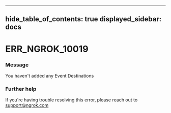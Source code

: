

---
hide_table_of_contents: true
displayed_sidebar: docs
---


# ERR_NGROK_10019

### Message
You haven't added any Event Destinations

<ErrorDetails />



### Further help
If you're having trouble resolving this error, please reach out to [support@ngrok.com](mailto:support@ngrok.com?subject=Help%20with%20ERR_NGROK_10019)

